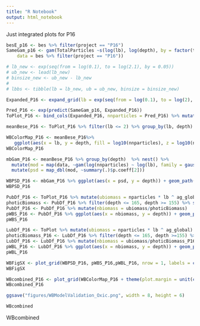 ```yaml
---
title: "R Notebook"
output: html_notebook
---
```

Just integrated plots for P16

```r
besE_p16 <- bes %>% filter(project == "P16")
SameGam_p16 <- gam(TotalParticles ~s(log(lb), log(depth), by = factor(time)), offset = log(vol * binsize), family = nb(),
    data = bes %>% filter(project == "P16"))

# lb_new <- exp(seq(from = log(0.1), to = log(2.1), by = 0.05))
# ub_new <- lead(lb_new)
# binsize_new <- ub_new - lb_new
# 
# lbbs <- tibble(lb = lb_new, ub = ub_new, binsize = binsize_new)

Expanded_P16 <- expand_grid(lb = exp(seq(from = log(0.1), to = log(2), by = 0.05)), depth = seq(from = 20, to = 2000, by = 20), time = as.factor(unique(besE_p16$time))) %>% left_join(lbbs, by = "lb")

Pred_P16 <- exp(predict(SameGam_p16, Expanded_P16))
ToPlot_P16 <- bind_cols(Expanded_P16, nnparticles = Pred_P16) %>% mutate(time = as.character(time)) %>% mutate(nparticles = nnparticles * binsize)
```

```r
meanBese_P16 <- ToPlot_P16 %>% filter(lb <= 2) %>% group_by(lb, depth) %>% summarize(nparticles = mean(nparticles), nnparticles = mean(nnparticles))

WBColorMap_P16 <- meanBese_P16%>%
   ggplot(aes(x = lb, y = depth, fill = log10(nnparticles), z = log10(nnparticles))) + geom_tile() + scale_fill_viridis_c(name = "log10(number density \n (normalized))") + scale_y_reverse() + scale_x_log10() + geom_contour(color = "black") + geom_hline(yintercept = 200, color = "darkgreen") 
WBColorMap_P16
```

```r
mbGam_P16 <- meanBese_P16 %>% group_by(depth)  %>% nest() %>%
  mutate(mod = map(data, ~gam(log(nnparticles) ~ log(lb), family = gaussian(), data = .))) %>% 
  mutate(psd = map_dbl(mod, ~summary(.)$p.coeff[2]))
```

```r
WBPSD_P16 <- mbGam_P16 %>% ggplot(aes(x = psd, y = depth)) + geom_path() + scale_y_reverse() + geom_hline(yintercept = 200, color = "darkgreen") 
WBPSD_P16
```

```r
PubDf_P16 <- ToPlot_P16 %>% mutate(ubiomass = nparticles * lb ^ ag_global) %>% filter(lb < 0.5) %>% group_by(time, depth) %>% summarize(ubiomass = sum(ubiomass)) %>% ungroup %>% group_by(depth)  %>% summarise(ubiomass = mean(ubiomass))
photicBiomass <- PubDf_P16 %>% filter(depth <= 165, depth >= 155) %>% summarize(ubiomass = mean(ubiomass)) %>% pull(ubiomass)
PubDf_P16 <- PubDf_P16 %>% mutate(nbiomass = ubiomass/photicBiomass)
pWBS_P16 <- PubDf_P16 %>% ggplot(aes(x = nbiomass, y = depth)) + geom_path() + scale_y_reverse() + scale_x_continuous(limits = c(0,1.2)) + geom_hline(yintercept = 200, color = "darkgreen") + geom_vline(xintercept = 1, color = "gray50") + geom_vline(xintercept = 0, color = "gray50")  + labs( x = "Small particle mass (norm.)")
pWBS_P16
```

```r
LubDf_P16 <- ToPlot %>% mutate(ubiomass = nparticles * lb ^ ag_global) %>% filter(lb >= 0.5) %>% group_by(time, depth) %>% summarize(ubiomass = sum(ubiomass)) %>% ungroup %>% group_by(depth)  %>% summarise(ubiomass = mean(ubiomass))
photicBiomass_P16 <- LubDf_P16 %>% filter(depth <= 165, depth >=155) %>% summarize(ubiomass = mean(ubiomass)) %>% pull(ubiomass)
LubDf_P16 <- LubDf_P16 %>% mutate(nbiomass = ubiomass/photicBiomass_P16)
pWBL_P16 <- LubDf_P16 %>% ggplot(aes(x = nbiomass, y = depth)) + geom_path() + scale_y_reverse() + scale_x_continuous(limits = c(0,1)) + geom_hline(yintercept = 200, color = "darkgreen") + labs( x = "Large particle mass (norm.)") + geom_vline(xintercept = 1, color = "gray50") + geom_vline(xintercept = 0, color = "gray50") 
pWBL_P16
```

```r
WBFigSX <- plot_grid(WBPSD_P16, pWBS_P16,pWBL_P16, nrow = 1, labels = c("B", "C", "D"))
WBFigSX
```

```r
WBcombined_P16 <- plot_grid(WBColorMap_P16 + theme(plot.margin = unit(c(0,3,0, 3), "cm")), WBFigSX, ncol = 1, labels = c("A", ""))
WBcombined_P16
```

```r
ggsave("figures/WBModelValidation_Oxic.png", width = 8, height = 6)
```

```r
WBcombined
```
WBcombined